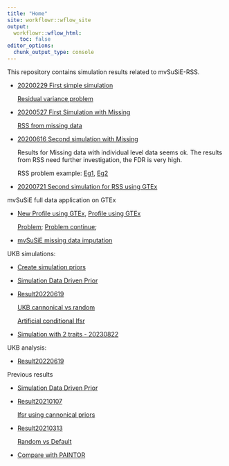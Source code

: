 ```yaml
---
title: "Home"
site: workflowr::wflow_site
output:
  workflowr::wflow_html:
    toc: false
editor_options:
  chunk_output_type: console
---
```


This repository contains simulation results related to mvSuSiE-RSS.

* [20200229 First simple simulation](mmbr_rss_simulation_1.html)

    [Residual variance problem](mmbr_rss_simulation_1_problem.html)
    
* [20200527 First Simulation with Missing](mmbr_missing_1.html)

    [RSS from missing data](mmbr_rss_missing_1.html)

* [20200616 Second simulation with Missing](mmbr_missing_0616.html)

    Results for Missing data with individual level data seems ok. The results from RSS need further investigation, the FDR is very high.
    
    RSS problem example: [Eg1](mmbr_missing_rss_problem1.html), [Eg2](mmbr_missing_rss_problem2.html)

* [20200721 Second simulation for RSS using GTEx](mmbr_rss_simulation_3.html)


mvSuSiE full data application on GTEx

* [New Profile using GTEx](GTExprofile2.html), [Profile using GTEx](GTExprofile.html)

    [Problem](GTExprofileProblem.html); [Problem continue](GTExprofileProblem2.html); 
    
* [mvSuSiE missing data imputation](mmbr_missing_imputation.html)


UKB simulations:

* [Create simulation priors](create_simulation_priors.html)

* [Simulation Data Driven Prior](priors_ed_20220619.html)

* [Result20220619](mvsusie_rss_ukb_simulation_20220619.html)

    [UKB cannonical vs random](ukb_bloodcells_20220619_ukb_canonicalvsrandom.html)
    
    [Artificial conditional lfsr](ukb_bloodcells_20220619_lfsr.html)

* [Simulation with 2 traits - 20230822](mvsusie_rss_ukb_simulation_small2_20230822.html)

UKB analysis:
  
* [Result20220619](ukb_bloodcells_20220619.html)

Previous results

* [Simulation Data Driven Prior](priors_ed.html)

* [Result20210107](mmbr_rss_ukb_simulation_20210107.html)

    [lfsr using cannonical priors](mmbr_rss_ukb_simulation_20210107_naiveprior_lfsr_problem.html)

* [Result20210313](mmbr_rss_ukb_simulation_20210313.html)

    [Random vs Default](mmbr_rss_ukb_simulation_20210313_RandomvsDefault.html)

* [Compare with PAINTOR](mmbr_rss_ukb_simulation_paintor.html)

